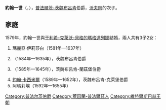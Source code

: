{{Multiple issues|
{{Expand language|1=en|time=2021-01-18T09:33:45+00:00}}
{{Unreferenced|time=2021-01-18T09:33:45+00:00}}
}}
'''約翰一世'''（{{lang-de|Johann I.}}，{{bd|1550年|5月8日|1604年|8月12日}}），[[普法爾茨-茨魏布呂肯|普法爾茨-茨魏布呂肯]]伯爵，[[沃夫岡_(普法爾茨-茨魏布呂肯伯爵)|沃夫岡]]的次子。

== 家庭 ==
1579年，約翰一世與[[于利希-克萊沃-貝格的瑪格達列娜|于利希-克萊沃-貝格的瑪格達列娜]]結婚，兩人共有3子2女：
# 瑪麗亞·伊莉莎白（1581年—1637年）
# {{le|約翰二世 (普法爾茨-茨魏布呂肯)|John II, Count Palatine of Zweibrücken|約翰二世}}（1584年—1635年），茨魏布呂肯伯爵
# {{le|腓特烈·卡西米爾 (普法爾茨-茨魏布呂肯-蘭茲堡)|Frederick Casimir, Count Palatine of Zweibrücken-Landsberg|腓特烈·卡西米爾}}（1585年—1645年），茨魏布呂肯-蘭茲堡伯爵
# [[約翰·卡西米爾_(普法爾茨-茨魏布呂肯-克萊堡)|約翰·卡西米爾]]（1589年—1652年），茨魏布呂肯-克萊堡伯爵
# 阿瑪莉埃（1592年—1655年）

[[Category:普法尔茨伯爵|Category:普法尔茨伯爵]]
[[Category:萊因蘭-普法爾茲人|Category:萊因蘭-普法爾茲人]]
[[Category:維特爾斯巴赫王朝|Category:維特爾斯巴赫王朝]]
